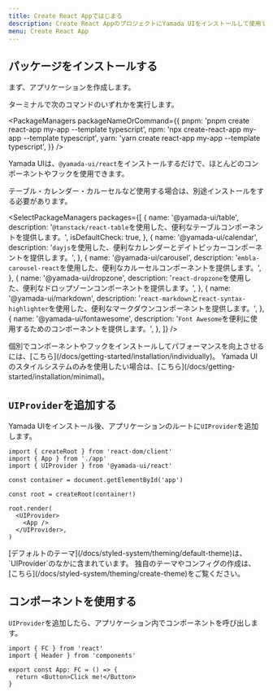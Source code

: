 ```yaml
---
title: Create React Appではじまる
description: Create React AppのプロジェクトにYamada UIをインストールして使用するためのガイド。
menu: Create React App
---
```


## パッケージをインストールする

まず、アプリケーションを作成します。

ターミナルで次のコマンドのいずれかを実行します。

<PackageManagers
  packageNameOrCommand={{
    pnpm: 'pnpm create react-app my-app --template typescript',
    npm: 'npx create-react-app my-app --template typescript',
    yarn: 'yarn create react-app my-app --template typescript',
  }}
/>

Yamada UIは、`@yamada-ui/react`をインストールするだけで、ほとんどのコンポーネントやフックを使用できます。

<PackageManagers packageNameOrCommand='@yamada-ui/react' />

テーブル・カレンダー・カルーセルなど使用する場合は、別途インストールをする必要があります。

<SelectPackageManagers
  packages={[
    {
      name: '@yamada-ui/table',
      description: '`@tanstack/react-table`を使用した、便利なテーブルコンポーネントを提供します。',
      isDefaultCheck: true,
    },
    {
      name: '@yamada-ui/calendar',
      description:
        '`dayjs`を使用した、便利なカレンダーとデイトピッカーコンポーネントを提供します。',
    },
    {
      name: '@yamada-ui/carousel',
      description: '`embla-carousel-react`を使用した、便利なカルーセルコンポーネントを提供します。',
    },
    {
      name: '@yamada-ui/dropzone',
      description: '`react-dropzone`を使用した、便利なドロップゾーンコンポーネントを提供します。',
    },
    {
      name: '@yamada-ui/markdown',
      description:
        '`react-markdown`と`react-syntax-highlighter`を使用した、便利なマークダウンコンポーネントを提供します。',
    },
    {
      name: '@yamada-ui/fontawesome',
      description: '`Font Awesome`を便利に使用するためのコンポーネントを提供します。',
    },
  ]}
/>

<Alert status='info'>
  <AlertIcon />
  <List>
    <ListItem>
      個別でコンポーネントやフックをインストールしてパフォーマンスを向上させるには、[こちら](/docs/getting-started/installation/individually)。
    </ListItem>
    <ListItem>
      Yamada
      UIのスタイルシステムのみを使用したい場合は、[こちら](/docs/getting-started/installation/minimal)。
    </ListItem>
  </List>
</Alert>

## `UIProvider`を追加する

Yamada UIをインストール後、アプリケーションのルートに`UIProvider`を追加します。

```tsx live=false title=index.tsx
import { createRoot } from 'react-dom/client'
import { App } from './app'
import { UIProvider } from '@yamada-ui/react'

const container = document.getElementById('app')

const root = createRoot(container!)

root.render(
  <UIProvider>
    <App />
  </UIProvider>,
)
```

<Alert status='warning'>
  <AlertIcon />
  [デフォルトのテーマ](/docs/styled-system/theming/default-theme)は、`UIProvider`のなかに含まれています。
</Alert>

<Alert status='info'>
  <AlertIcon />
  独自のテーマやコンフィグの作成は、[こちら](/docs/styled-system/theming/create-theme)をご覧ください。
</Alert>

## コンポーネントを使用する

`UIProvider`を追加したら、アプリケーション内でコンポーネントを呼び出します。

```tsx live=false title=app.tsx
import { FC } from 'react'
import { Header } from 'components'

export const App: FC = () => {
  return <Button>Click me!</Button>
}
```
